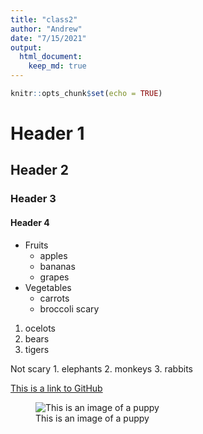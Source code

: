 ```yaml
---
title: "class2"
author: "Andrew"
date: "7/15/2021"
output: 
  html_document:
    keep_md: true
---
```


```r
knitr::opts_chunk$set(echo = TRUE)
```



# Header 1
## Header 2
### Header 3
#### Header 4



* Fruits
    * apples
    * bananas
    * grapes
* Vegetables
    + carrots
    + broccoli
scary
1. ocelots
1. bears
1. tigers


Not scary
1. elephants
2. monkeys
3. rabbits




[This is a link to GitHub](https://github.com/)



![This is an image of a puppy](http://cdn2-www.dogtime.com/assets/uploads/gallery/30-impossibly-cute-puppies/impossibly-cute-puppy-8.jpg)

